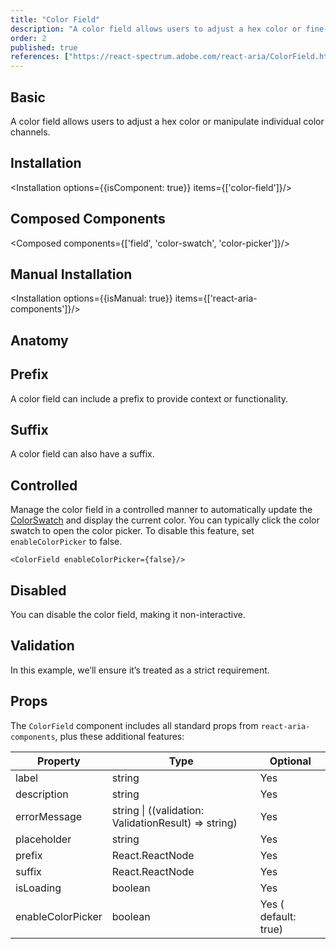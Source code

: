 ```yaml
---
title: "Color Field"
description: "A color field allows users to adjust a hex color or fine-tune individual color channels, offering precise control over color customization."
order: 2
published: true
references: ["https://react-spectrum.adobe.com/react-aria/ColorField.html"]
---
```


## Basic
A color field allows users to adjust a hex color or manipulate individual color channels.
<How toUse="colors/color-field/color-field-demo" />

## Installation
<Installation options={{isComponent: true}} items={['color-field']}/>

## Composed Components
<Composed components={['field', 'color-swatch', 'color-picker']}/>

## Manual Installation
<Installation options={{isManual: true}} items={['react-aria-components']}/>

<SourceCode toShow='color-field'/>

## Anatomy
<Anatomy show='color-field-anatomy'/>

## Prefix
A color field can include a prefix to provide context or functionality.
<How toUse="colors/color-field/color-field-with-prefix-demo" />

## Suffix
A color field can also have a suffix.
<How toUse="colors/color-field/color-field-with-suffix-demo" />

## Controlled
Manage the color field in a controlled manner to automatically update the [ColorSwatch](/docs/components/colors/color-swatch) and display the current color.
<How toUse="colors/color-field/color-field-controlled-demo" />
You can typically click the color swatch to open the color picker. To disable this feature, set `enableColorPicker` to false.
```
<ColorField enableColorPicker={false}/>
```

## Disabled
You can disable the color field, making it non-interactive.
<How toUse="colors/color-field/color-field-disabled-demo" />

## Validation
In this example, we’ll ensure it’s treated as a strict requirement.
<How toUse="colors/color-field/color-field-validation-demo" />


## Props
The `ColorField` component includes all standard props from `react-aria-components`, plus these additional features:

| Property          | Type                                                 | Optional             |
|-------------------|------------------------------------------------------|----------------------|
| label             | string                                               | Yes                  |
| description       | string                                               | Yes                  |
| errorMessage      | string \| ((validation: ValidationResult) => string) | Yes                  |
| placeholder       | string                                               | Yes                  |
| prefix            | React.ReactNode                                      | Yes                  |
| suffix            | React.ReactNode                                      | Yes                  |
| isLoading         | boolean                                              | Yes                  |
| enableColorPicker | boolean                                              | Yes ( default: true) |
